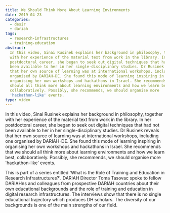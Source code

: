 ```yaml
---
title: We Should Think More About Learning Environments
date: 2019-04-23
categories:
  - desir
  - dariah
tags:
  - research-infrastructures
  - training-education
abstract:
  In this video, Sinai Rusinek explains her background in philosophy, together
  with her experience of the material text from work in the library. In her
  postdoctoral career, she began to seek out digital techniques that had not
  been available to her in her single-disciplinary studies. Dr Rusinek reveals
  that her own source of learning was at international workshops, including one
  organised by DARIAH-DE. She found this mode of learning inspiring in
  organising her own workshops and hackathons in Israel. She recommends that we
  should all think more about learning environments and how we learn best,
  collaboratively. Possibly, she recommends, we should organise more
  'hackathon-like' events.
type: video
---
```


In this video, Sinai Rusinek explains her background in philosophy, together
with her experience of the material text from work in the library. In her
postdoctoral career, she began to seek out digital techniques that had not been
available to her in her single-disciplinary studies. Dr Rusinek reveals that her
own source of learning was at international workshops, including one organised
by DARIAH-DE. She found this mode of learning inspiring in organising her own
workshops and hackathons in Israel. She recommends that we should all think more
about learning environments and how we learn best, collaboratively. Possibly,
she recommends, we should organise more 'hackathon-like' events.

This is part of a series entitled 'What is the Role of Training and Education in
Research Infrastructures?'. DARIAH Director Toma Tasovac spoke to fellow
DARIAHns and colleagues from prospective DARIAH countries about their own
educational backgrounds and the role of training and education in digital
research infrastructures. The interviews show that there is no single
educational trajectory which produces DH scholars. The diversity of our
backgrounds is one of the main strengths of our field.

<VideoCard
  title="We Should Think More About Learning Environments"
  id="ksxIewK316E"
  image="images/sinai-training.png"
/>
